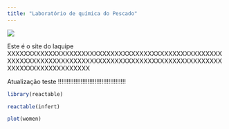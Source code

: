 ```yaml
---
title: "Laboratório de química do Pescado"
---
```


![](images/clipboard-133033210.png)

Este é o site do laquipe XXXXXXXXXXXXXXXXXXXXXXXXXXXXXXXXXXXXXXXXXXXXXXXXXXXXXXXXXXXXXXXXXXXXXXXXXXXXXXXXXXXXXXXXXXXXXXXXXXXXXXXXXXXXXXXXXXXXXXXXXXXX

Atualização teste !!!!!!!!!!!!!!!!!!!!!!!!!!!!!!!!!!!!!!!

```r
library(reactable)
```

```r
reactable(infert)
```

```r
plot(women)
```
